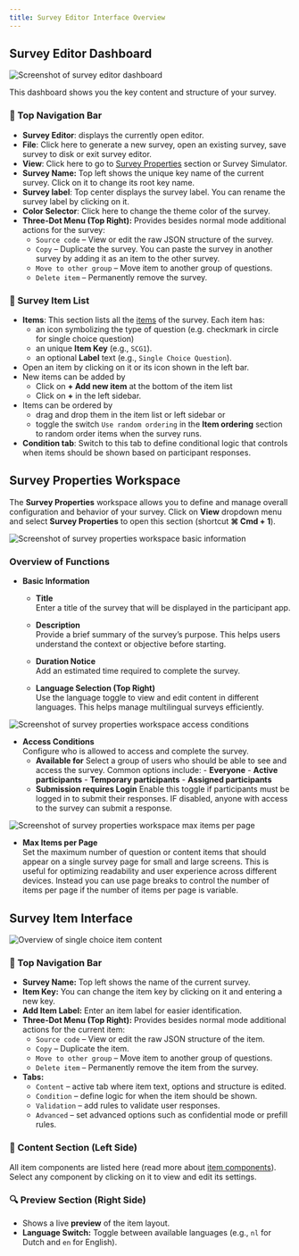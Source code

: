 ```yaml
---
title: Survey Editor Interface Overview
---
```


## Survey Editor Dashboard

![Screenshot of survey editor dashboard](../images/dashboardEditor.png)

This dashboard shows you the key content and structure of your survey.

### 🧭 Top Navigation Bar
- **Survey Editor**: displays the currently open editor.
- **File**: Click here to generate a new survey, open an existing survey, save survey to disk or exit survey editor. 
- **View**: Click here to go to [Survey Properties](/docs/survey-editor/basics/editor-overview#survey-properties-workspace) section or Survey Simulator.
- **Survey Name:** Top left shows the unique key name of the current survey. Click on it to change its root key name.
- **Survey label**: Top center displays the survey label. You can rename the survey label by clicking on it.
- **Color Selector**: Click here to change the theme color of the survey.
- **Three-Dot Menu (Top Right):** Provides besides normal mode additional actions for the survey:
    - `Source code` – View or edit the raw JSON structure of the survey.
    - `Copy` – Duplicate the survey. You can paste the survey in another survey by adding it as an item to the other survey.
    - `Move to other group` – Move item to another group of questions. 
    - `Delete item` – Permanently remove the survey.


### 📝 Survey Item List
- **Items**: This section lists all the [items](/docs/survey-editor/basics/item-structure#survey-item-structure-and-functions) of the survey. Each item has:
    - an icon symbolizing the type of question (e.g. checkmark in circle for single choice question) 
    - an unique **Item Key** (e.g., `SCG1`).
    - an optional **Label** text (e.g., `Single Choice Question`).
- Open an item by clicking on it or its icon shown in the left bar.
- New items can be added by
    - Click on **+ Add new item** at the bottom of the item list
    - Click on **+** in the left sidebar.
- Items can be ordered by
    - drag and drop them in the item list or left sidebar or
    - toggle the switch `Use random ordering` in the **Item ordering** section to random order items when the survey runs.
- **Condition tab**: Switch to this tab to define conditional logic that controls when items should be shown based on participant responses.


## Survey Properties Workspace

The **Survey Properties** workspace allows you to define and manage overall configuration and behavior of your survey.
Click on **View** dropdown menu and select **Survey Properties** to open this section (shortcut **⌘ Cmd + 1**). 

![Screenshot of survey properties workspace basic information](../images/surveyPropertiesBasic.png)

### Overview of Functions

- **Basic Information**  
  - **Title**  
    Enter a title of the survey that will be displayed in the participant app.

  - **Description**  
    Provide a brief summary of the survey’s purpose. This helps users understand the context or objective before starting.

  - **Duration Notice**  
    Add an estimated time required to complete the survey.

  - **Language Selection (Top Right)**  
    Use the language toggle to view and edit content in different languages. This helps manage multilingual surveys efficiently.

 
![Screenshot of survey properties workspace access conditions](../images/surveyPropertiesAccess.png)

- **Access Conditions**  
  Configure who is allowed to access and complete the survey. 
  - **Available for**
    Select a group of users who should be able to see and access the survey. Common options include:
        - **Everyone**
        - **Active participants**
        - **Temporary participants**
        - **Assigned participants**
  - **Submission requires Login**
    Enable this toggle if participants must be logged in to submit their responses. IF disabled, anyone with access to the survey can submit a response.

![Screenshot of survey properties workspace max items per page](../images/surveyPropertiesMaxItems.png)

- **Max Items per Page**  
  Set the maximum number of question or content items that should appear on a single survey page for small and large screens. 
  This is useful for optimizing readability and user experience across different devices.
  Instead you can use page breaks to control the number of items per page if the number of items per page is variable. 


## Survey Item Interface

![Overview of single choice item content](../images/overviewSinglechoice.png)

### 🧭 Top Navigation Bar

- **Survey Name:** Top left shows the name of the current survey.
- **Item Key:** You can change the item key by clicking on it and entering a new key.
- **Add Item Label:** Enter an item label for easier identification.
- **Three-Dot Menu (Top Right):** Provides besides normal mode additional actions for the current item:
    - `Source code` – View or edit the raw JSON structure of the item.
    - `Copy` – Duplicate the item.
    - `Move to other group` – Move item to another group of questions.
    - `Delete item` – Permanently remove the item from the survey.
- **Tabs:**
    - `Content` – active tab where item text, options and structure is edited.
    - `Condition` – define logic for when the item should be shown.
    - `Validation` – add rules to validate user responses.
    - `Advanced` – set advanced options such as confidential mode or prefill rules.

### 📝 Content Section (Left Side)

All item components are listed here (read more about [item components](/docs/survey-editor/basics/item-structure#survey-item-structure-and-functions)). Select any component by clicking on it to view and edit its settings.

### 🔍 Preview Section (Right Side)

- Shows a live **preview** of the item layout.
- **Language Switch:** Toggle between available languages (e.g., `nl` for Dutch and `en` for English).



